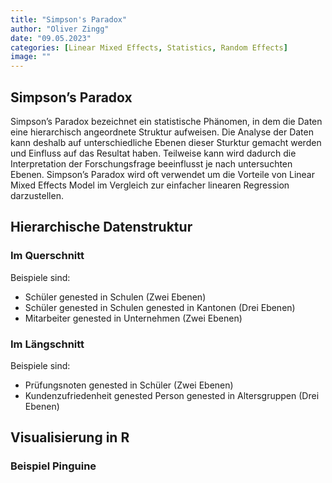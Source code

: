 ```yaml
---
title: "Simpson's Paradox"
author: "Oliver Zingg" 
date: "09.05.2023"
categories: [Linear Mixed Effects, Statistics, Random Effects]
image: ""
---
```


## Simpson's Paradox

Simpson's Paradox bezeichnet ein statistische Phänomen, in dem die Daten eine hierarchisch angeordnete Struktur aufweisen. Die Analyse der Daten kann deshalb auf unterschiedliche Ebenen dieser Sturktur gemacht werden und Einfluss auf das Resultat haben. Teilweise kann wird dadurch die Interpretation der Forschungsfrage beeinflusst je nach untersuchten Ebenen. Simpson's Paradox wird oft verwendet um die Vorteile von Linear Mixed Effects Model im Vergleich zur einfacher linearen Regression darzustellen. 

## Hierarchische Datenstruktur

### Im Querschnitt

Beispiele sind: 

* Schüler genested in Schulen  (Zwei Ebenen)
* Schüler genested in Schulen genested in Kantonen (Drei Ebenen)
* Mitarbeiter genested in Unternehmen (Zwei Ebenen)

### Im Längschnitt

Beispiele sind:

* Prüfungsnoten genested in Schüler (Zwei Ebenen)
* Kundenzufriedenheit genested Person genested in Altersgruppen (Drei Ebenen)

## Visualisierung in R 

### Beispiel Pinguine
